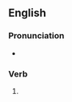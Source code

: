 {{also|fàxíng|fāxíng|fǎxíng}}

==English==

===Pronunciation===
* {{rhymes|en|æksɪŋ}}

===Verb===
{{head|en|verb form}}

# {{present participle of|en|fax|nocat=1}}